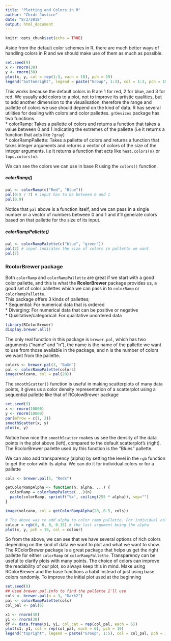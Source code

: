 ```yaml
---
title: "Plotting and Colors in R"
author: "Chidi Justice"
date: "8/2/2018"
output: html_document
---
```


```r
knitr::opts_chunk$set(echo = TRUE)
```

Aside from the default color schemes in R, there are much better ways of handling colors in R and we should make use of them as much as possible. 
```r
set.seed(9)
x <- rnorm(30)
y <- rnorm(30)
plot(x, y, col = rep(1:3, each = 10), pch = 19)
legend("bottomright", legend = paste("Group", 1:3), col = 1:3, pch = 19, bty = "n")
```

This works because the default colors in R are 1 for red, 2 for blue, and 3 for red. We usually add colors to a plot, not to improve its artistic qualities, but to add another dimension to the visualisation, therefore the range and pallette of colors we use should depend on the kind of data.  R has several utilities for dealing with colors and color pallettes. `grDevices` package has two functions   
* colorRamp: Takes a pallette of colors and returns a function that takes a value between 0 and 1 indicating the extremes of the pallette (i.e it returns a function that acts like `?gray`)  
* colorRampPallette: Takes a pallette of colors and returns a function that takes integer arguments and returns a vector of colors of the size of the integer arguments. i.e it returns a function that acts like `heat.colors(n)` or `topo.colors(n)`.  

We can see the colors we can use in base R using the `colors()` function.  

##### colorRamp()  
```r
pal <- colorRamp(c("Red", "Blue"))
pal(0:5 / 7) # input has to be between 0 and 1
pal(0.9)
```

Notice that `pal` above is a function itself, and we can pass in a single number or a vector of numbers between 0 and 1 and it'll generate colors based on that pallette for the size of its input.  

##### colorRampPallette()  
```r
pal <- colorRampPalette(c("blue", "green"))
pal(2) # input indicates the size of colors in pallette we want
pal(7)
```

### RcolorBrewer package  
Both `colorRamp` and `colorRampPallette` are great if we start with a good color pallette, and this is what the **RcolorBrewer** package provides us, a good set of color pallettes which we can pass in to `colorRamp` or `colorRampPallette`.  
This package offers 3 kinds of pallettes;  
* Sequential: For numerical data that is ordered  
* Diverging: For numerical data that can be positive or negative  
* Qualitative/categorical: For qualitative unordered data  

```r
library(RColorBrewer)
display.brewer.all()
```

The only real function in this package is `brewer.pal`, which has two arguments ("name" and "n"), the name is the name of the pallette we want to use from those available in the package, and n is the number of colors we want from the pallette.  
```r
colors <- brewer.pal(3, "BuGn")
pal <- colorRampPalette(colors)
image(volcano, col = pal(20))
```

The `smoothScatter()` function is useful in making scatterplots of many data points, it gives us a color density representation of a scatterplot using a sequential pallette like that of RColowBrewer package  
```r
set.seed(9)
x <- rnorm(10000)
y <- rnorm(10000)
par(mfrow = c(1, 2))
smoothScatter(x, y)
plot(x, y)
```

Notice how nice the `smoothScatter` makes us see the density of the data points in the plot above (left), compared to the default scatterplot's (right). The RcolorBrewer pallette used by this function is the "Blues" pallette.  

We can also add transparency (alpha) by setting the level in the `rgb` function to get the color with its alpha. We can do it for individual colors or for a pallette  
```r
cols <- brewer.pal(5, "Reds")

getColorRampAlpha <- function(n, alpha, ...) {
  colorRamp = colorRampPalette(...)(n)
  paste(colorRamp, sprintf("%x", ceiling(255 * alpha)), sep="")
}

image(volcano, col = getColorRampAlpha(20, 0.5, cols))

# The above was to add alpha to color ramp pallette. For individual colors, I can do
colour = rgb(0, 0, 0, 0.15) # the last argument being the alpha
plot(x, y, pch = 19, col = colour)
```

So from the above, we can see that we have several options of rich colors depending on the kind of data we want to plot and what we want to show. The RColorBrewer package is a great package that helps us get the right pallette for either `colorRamp` or `colorRampPallette`. Transparency can be useful to clarify plots with many points. The choice of colors can improve the readability of our plot, so always keep this in mind. Make using RColorBrewer and the base functions a habit instead of just using base colors randomly.  To improve the initial plot used at the beginning  
```r
set.seed(9)
## Used brewer.pal.info to find the pallette I'll use
cols <- brewer.pal(n = 3, "Dark2")
pal <- colorRampPalette(cols)
col_pal <- pal(5)

x1 <- rnorm(30)
y1 <- rnorm(30)
df <- data.frame(x1, y1, col_cat = rep(col_pal, each = 6))
plot(x1, y1, col = rep(col_pal, each = 6), pch = 19)
legend("topright", legend = paste("Group", 1:5), col = col_pal, pch = 19, bty = "n")
```























